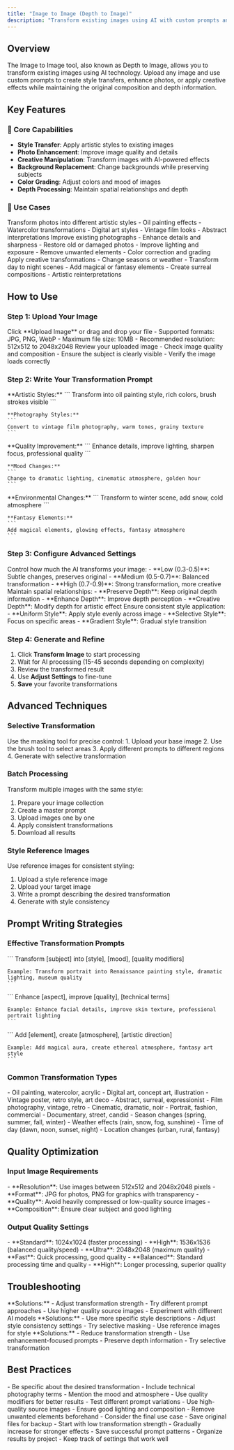 ```yaml
---
title: "Image to Image (Depth to Image)"
description: "Transform existing images using AI with custom prompts and depth processing"
---
```


## Overview

The Image to Image tool, also known as Depth to Image, allows you to transform existing images using AI technology. Upload any image and use custom prompts to create style transfers, enhance photos, or apply creative effects while maintaining the original composition and depth information.

## Key Features

### 🎯 Core Capabilities

- **Style Transfer**: Apply artistic styles to existing images
- **Photo Enhancement**: Improve image quality and details
- **Creative Manipulation**: Transform images with AI-powered effects
- **Background Replacement**: Change backgrounds while preserving subjects
- **Color Grading**: Adjust colors and mood of images
- **Depth Processing**: Maintain spatial relationships and depth

### 🎨 Use Cases

<AccordionGroup>
  <Accordion title="Style Transfer & Artistic Effects">
    Transform photos into different artistic styles
    - Oil painting effects
    - Watercolor transformations
    - Digital art styles
    - Vintage film looks
    - Abstract interpretations
  </Accordion>
  
  <Accordion title="Photo Enhancement & Restoration">
    Improve existing photographs
    - Enhance details and sharpness
    - Restore old or damaged photos
    - Improve lighting and exposure
    - Remove unwanted elements
    - Color correction and grading
  </Accordion>
  
  <Accordion title="Creative Manipulation">
    Apply creative transformations
    - Change seasons or weather
    - Transform day to night scenes
    - Add magical or fantasy elements
    - Create surreal compositions
    - Artistic reinterpretations
  </Accordion>
</AccordionGroup>

## How to Use

### Step 1: Upload Your Image

<Steps>
  <Step title="Select Image">
    Click **Upload Image** or drag and drop your file
    - Supported formats: JPG, PNG, WebP
    - Maximum file size: 10MB
    - Recommended resolution: 512x512 to 2048x2048
  </Step>
  
  <Step title="Image Preview">
    Review your uploaded image
    - Check image quality and composition
    - Ensure the subject is clearly visible
    - Verify the image loads correctly
  </Step>
</Steps>

### Step 2: Write Your Transformation Prompt

<AccordionGroup>
  <Accordion title="Style Transfer Prompts">
    **Artistic Styles:**
    ```
    Transform into oil painting style, rich colors, brush strokes visible
    ```
    
    **Photography Styles:**
    ```
    Convert to vintage film photography, warm tones, grainy texture
    ```
  </Accordion>
  
  <Accordion title="Enhancement Prompts">
    **Quality Improvement:**
    ```
    Enhance details, improve lighting, sharpen focus, professional quality
    ```
    
    **Mood Changes:**
    ```
    Change to dramatic lighting, cinematic atmosphere, golden hour
    ```
  </Accordion>
  
  <Accordion title="Creative Transformation">
    **Environmental Changes:**
    ```
    Transform to winter scene, add snow, cold atmosphere
    ```
    
    **Fantasy Elements:**
    ```
    Add magical elements, glowing effects, fantasy atmosphere
    ```
  </Accordion>
</AccordionGroup>

### Step 3: Configure Advanced Settings

<AccordionGroup>
  <Accordion title="Transformation Strength">
    Control how much the AI transforms your image:
    - **Low (0.3-0.5)**: Subtle changes, preserves original
    - **Medium (0.5-0.7)**: Balanced transformation
    - **High (0.7-0.9)**: Strong transformation, more creative
  </Accordion>
  
  <Accordion title="Depth Preservation">
    Maintain spatial relationships:
    - **Preserve Depth**: Keep original depth information
    - **Enhance Depth**: Improve depth perception
    - **Creative Depth**: Modify depth for artistic effect
  </Accordion>
  
  <Accordion title="Style Consistency">
    Ensure consistent style application:
    - **Uniform Style**: Apply style evenly across image
    - **Selective Style**: Focus on specific areas
    - **Gradient Style**: Gradual style transition
  </Accordion>
</AccordionGroup>

### Step 4: Generate and Refine

1. Click **Transform Image** to start processing
2. Wait for AI processing (15-45 seconds depending on complexity)
3. Review the transformed result
4. Use **Adjust Settings** to fine-tune
5. **Save** your favorite transformations

## Advanced Techniques

### Selective Transformation

<Accordion title="Masking Tool">
Use the masking tool for precise control:
1. Upload your base image
2. Use the brush tool to select areas
3. Apply different prompts to different regions
4. Generate with selective transformation
</Accordion>

### Batch Processing

Transform multiple images with the same style:
1. Prepare your image collection
2. Create a master prompt
3. Upload images one by one
4. Apply consistent transformations
5. Download all results

### Style Reference Images

Use reference images for consistent styling:
1. Upload a style reference image
2. Upload your target image
3. Write a prompt describing the desired transformation
4. Generate with style consistency

## Prompt Writing Strategies

### Effective Transformation Prompts

<AccordionGroup>
  <Accordion title="Style Transfer Format">
    ```
    Transform [subject] into [style], [mood], [quality modifiers]
    
    Example: Transform portrait into Renaissance painting style, dramatic lighting, museum quality
    ```
  </Accordion>
  
  <Accordion title="Enhancement Format">
    ```
    Enhance [aspect], improve [quality], [technical terms]
    
    Example: Enhance facial details, improve skin texture, professional portrait lighting
    ```
  </Accordion>
  
  <Accordion title="Creative Format">
    ```
    Add [element], create [atmosphere], [artistic direction]
    
    Example: Add magical aura, create ethereal atmosphere, fantasy art style
    ```
  </Accordion>
</AccordionGroup>

### Common Transformation Types

<AccordionGroup>
  <Accordion title="Artistic Styles">
    - Oil painting, watercolor, acrylic
    - Digital art, concept art, illustration
    - Vintage poster, retro style, art deco
    - Abstract, surreal, expressionist
  </Accordion>
  
  <Accordion title="Photography Styles">
    - Film photography, vintage, retro
    - Cinematic, dramatic, noir
    - Portrait, fashion, commercial
    - Documentary, street, candid
  </Accordion>
  
  <Accordion title="Environmental Changes">
    - Season changes (spring, summer, fall, winter)
    - Weather effects (rain, snow, fog, sunshine)
    - Time of day (dawn, noon, sunset, night)
    - Location changes (urban, rural, fantasy)
  </Accordion>
</AccordionGroup>

## Quality Optimization

### Input Image Requirements

<Accordion title="Best Practices">
- **Resolution**: Use images between 512x512 and 2048x2048 pixels
- **Format**: JPG for photos, PNG for graphics with transparency
- **Quality**: Avoid heavily compressed or low-quality source images
- **Composition**: Ensure clear subject and good lighting
</Accordion>

### Output Quality Settings

<AccordionGroup>
  <Accordion title="Resolution Options">
    - **Standard**: 1024x1024 (faster processing)
    - **High**: 1536x1536 (balanced quality/speed)
    - **Ultra**: 2048x2048 (maximum quality)
  </Accordion>
  
  <Accordion title="Processing Quality">
    - **Fast**: Quick processing, good quality
    - **Balanced**: Standard processing time and quality
    - **High**: Longer processing, superior quality
  </Accordion>
</AccordionGroup>

## Troubleshooting

<AccordionGroup>
  <Accordion title="Poor Transformation Results">
    **Solutions:**
    - Adjust transformation strength
    - Try different prompt approaches
    - Use higher quality source images
    - Experiment with different AI models
  </Accordion>
  
  <Accordion title="Style Not Applied Consistently">
    **Solutions:**
    - Use more specific style descriptions
    - Adjust style consistency settings
    - Try selective masking
    - Use reference images for style
  </Accordion>
  
  <Accordion title="Loss of Important Details">
    **Solutions:**
    - Reduce transformation strength
    - Use enhancement-focused prompts
    - Preserve depth information
    - Try selective transformation
  </Accordion>
</AccordionGroup>

## Best Practices

<Accordion title="Prompt Writing">
- Be specific about the desired transformation
- Include technical photography terms
- Mention the mood and atmosphere
- Use quality modifiers for better results
- Test different prompt variations
</Accordion>

<Accordion title="Image Preparation">
- Use high-quality source images
- Ensure good lighting and composition
- Remove unwanted elements beforehand
- Consider the final use case
- Save original files for backup
</Accordion>

<Accordion title="Workflow Optimization">
- Start with low transformation strength
- Gradually increase for stronger effects
- Save successful prompt patterns
- Organize results by project
- Keep track of settings that work well
</Accordion>
